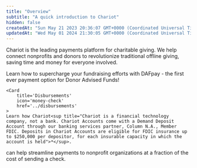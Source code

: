 ```yaml
---
title: "Overview"
subtitle: "A quick introduction to Chariot"
hidden: false
createdAt: "Sun May 21 2023 20:36:07 GMT+0000 (Coordinated Universal Time)"
updatedAt: "Wed May 01 2024 21:30:05 GMT+0000 (Coordinated Universal Time)"
---
```


Chariot is the leading payments platform for charitable giving.
We help connect nonprofits and donors to revolutionize traditional offline giving, saving time and money for everyone involved.

<CardGroup cols={2}>
    <Card
        title='DAFpay'
        icon='box-heart'
        href='../dafpay'
    >
    Learn how to supercharge your fundraising efforts with DAFpay - the first ever payment option for Donor Advised Funds!
    </Card>

    <Card
        title='Disbursements'
        icon='money-check'
        href='../disbursements'
    >
    Learn how Chariot<sup title="Chariot is a financial technology company, not a bank. Chariot Accounts come with a Demand Deposit Account through our banking services partner, Column N.A., Member FDIC. Deposits in Chariot Accounts are eligible for FDIC insurance up to $250,000 per depositor, for each insurable capacity in which the account is held">*</sup>.
 can help streamline payments to nonprofit organizations at a fraction of the cost of sending a check.
    </Card>
</CardGroup>